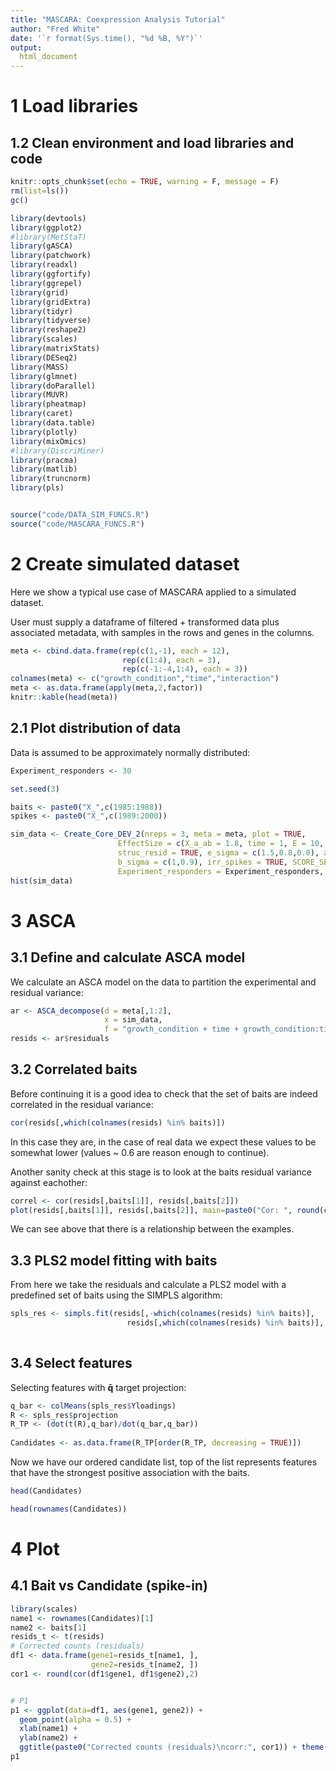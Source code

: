 ```yaml
---
title: "MASCARA: Coexpression Analysis Tutorial"
author: "Fred White"
date: '`r format(Sys.time(), "%d %B, %Y")`'
output: 
  html_document
---
```


# 1 Load libraries

## 1.2 Clean environment and load libraries and code

```r
knitr::opts_chunk$set(echo = TRUE, warning = F, message = F)
rm(list=ls())
gc()
```

```r
library(devtools)
library(ggplot2)
#library(MetStaT)
library(gASCA)
library(patchwork)
library(readxl)
library(ggfortify)
library(ggrepel)
library(grid)
library(gridExtra)
library(tidyr)
library(tidyverse)
library(reshape2)
library(scales)
library(matrixStats)
library(DESeq2)
library(MASS)
library(glmnet)
library(doParallel)    
library(MUVR) 
library(pheatmap)
library(caret)
library(data.table)
library(plotly)
library(mixOmics)
#library(DiscriMiner)
library(pracma)
library(matlib)
library(truncnorm)
library(pls)


source("code/DATA_SIM_FUNCS.R")
source("code/MASCARA_FUNCS.R")
```

# 2 Create simulated dataset

Here we show a typical use case of MASCARA applied to a simulated dataset.

User must supply a dataframe of filtered + transformed data plus associated metadata, with samples in the rows and genes in the columns.

```r
meta <- cbind.data.frame(rep(c(1,-1), each = 12), 
                         rep(c(1:4), each = 3), 
                         rep(c(-1:-4,1:4), each = 3))
colnames(meta) <- c("growth_condition","time","interaction")
meta <- as.data.frame(apply(meta,2,factor))  
knitr::kable(head(meta))
```

## 2.1 Plot distribution of data

Data is assumed to be approximately normally distributed:

```r
Experiment_responders <- 30

set.seed(3)

baits <- paste0("X_",c(1985:1988))  
spikes <- paste0("X_",c(1989:2000))

sim_data <- Create_Core_DEV_2(nreps = 3, meta = meta, plot = TRUE, 
                        EffectSize = c(X_a_ab = 1.8, time = 1, E = 10, mu = 1, Struc_E = 1), 
                        struc_resid = TRUE, e_sigma = c(1.5,0.8,0.0), a_sigma = c(1,0.7,0.6,0.1),
                        b_sigma = c(1,0.9), irr_spikes = TRUE, SCORE_SEED = 12, 
                        Experiment_responders = Experiment_responders, struc_seed = 127)[[1]]
hist(sim_data)
```

# 3 ASCA

## 3.1 Define and calculate ASCA model

We calculate an ASCA model on the data to partition the experimental and residual variance:

```r
ar <- ASCA_decompose(d = meta[,1:2], 
                     x = sim_data, 
                     f = "growth_condition + time + growth_condition:time")
resids <- ar$residuals
```

## 3.2 Correlated baits

Before continuing it is a good idea to check that the set of baits are indeed correlated in the residual variance:

```r
cor(resids[,which(colnames(resids) %in% baits)])
```

In this case they are, in the case of real data we expect these values to be somewhat lower (values \~ 0.6 are reason enough to continue).

Another sanity check at this stage is to look at the baits residual variance against eachother:

```r

correl <- cor(resids[,baits[1]], resids[,baits[2]])
plot(resids[,baits[1]], resids[,baits[2]], main=paste0("Cor: ", round(correl, 2)))

```

We can see above that there is a relationship between the examples.

## 3.3 PLS2 model fitting with baits

From here we take the residuals and calculate a PLS2 model with a predefined set of baits using the SIMPLS algorithm:

```r

spls_res <- simpls.fit(resids[,-which(colnames(resids) %in% baits)],
                          resids[,which(colnames(resids) %in% baits)], ncomp = 2)
  
```

## 3.4 Select features

Selecting features with $\mathbf{\bar{q}}$ target projection:

```r
q_bar <- colMeans(spls_res$Yloadings)
R <- spls_res$projection
R_TP <- (dot(t(R),q_bar)/dot(q_bar,q_bar))
  
Candidates <- as.data.frame(R_TP[order(R_TP, decreasing = TRUE)])
```

Now we have our ordered candidate list, top of the list represents features that have the strongest positive association with the baits.

```r
head(Candidates)
```

```r
head(rownames(Candidates))
```

# 4 Plot

## 4.1 Bait vs Candidate (spike-in)

```r
library(scales)
name1 <- rownames(Candidates)[1]
name2 <- baits[1]
resids_t <- t(resids)
# Corrected counts (residuals)
df1 <- data.frame(gene1=resids_t[name1, ], 
                  gene2=resids_t[name2, ])
cor1 <- round(cor(df1$gene1, df1$gene2),2)


# P1
p1 <- ggplot(data=df1, aes(gene1, gene2)) + 
  geom_point(alpha = 0.5) + 
  xlab(name1) + 
  ylab(name2) +
  ggtitle(paste0("Corrected counts (residuals)\ncorr:", cor1)) + theme(legend.position = "none")
p1
```
